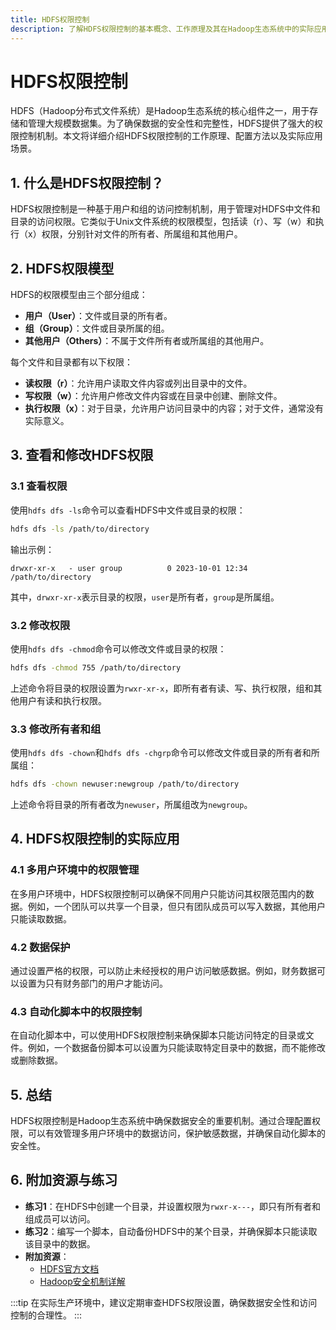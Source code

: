 ```yaml
---
title: HDFS权限控制
description: 了解HDFS权限控制的基本概念、工作原理及其在Hadoop生态系统中的实际应用。
---
```


# HDFS权限控制

HDFS（Hadoop分布式文件系统）是Hadoop生态系统的核心组件之一，用于存储和管理大规模数据集。为了确保数据的安全性和完整性，HDFS提供了强大的权限控制机制。本文将详细介绍HDFS权限控制的工作原理、配置方法以及实际应用场景。

## 1. 什么是HDFS权限控制？

HDFS权限控制是一种基于用户和组的访问控制机制，用于管理对HDFS中文件和目录的访问权限。它类似于Unix文件系统的权限模型，包括读（r）、写（w）和执行（x）权限，分别针对文件的所有者、所属组和其他用户。

## 2. HDFS权限模型

HDFS的权限模型由三个部分组成：

- **用户（User）**：文件或目录的所有者。
- **组（Group）**：文件或目录所属的组。
- **其他用户（Others）**：不属于文件所有者或所属组的其他用户。

每个文件和目录都有以下权限：

- **读权限（r）**：允许用户读取文件内容或列出目录中的文件。
- **写权限（w）**：允许用户修改文件内容或在目录中创建、删除文件。
- **执行权限（x）**：对于目录，允许用户访问目录中的内容；对于文件，通常没有实际意义。

## 3. 查看和修改HDFS权限

### 3.1 查看权限

使用`hdfs dfs -ls`命令可以查看HDFS中文件或目录的权限：

```bash
hdfs dfs -ls /path/to/directory
```

输出示例：

```plaintext
drwxr-xr-x   - user group          0 2023-10-01 12:34 /path/to/directory
```

其中，`drwxr-xr-x`表示目录的权限，`user`是所有者，`group`是所属组。

### 3.2 修改权限

使用`hdfs dfs -chmod`命令可以修改文件或目录的权限：

```bash
hdfs dfs -chmod 755 /path/to/directory
```

上述命令将目录的权限设置为`rwxr-xr-x`，即所有者有读、写、执行权限，组和其他用户有读和执行权限。

### 3.3 修改所有者和组

使用`hdfs dfs -chown`和`hdfs dfs -chgrp`命令可以修改文件或目录的所有者和所属组：

```bash
hdfs dfs -chown newuser:newgroup /path/to/directory
```

上述命令将目录的所有者改为`newuser`，所属组改为`newgroup`。

## 4. HDFS权限控制的实际应用

### 4.1 多用户环境中的权限管理

在多用户环境中，HDFS权限控制可以确保不同用户只能访问其权限范围内的数据。例如，一个团队可以共享一个目录，但只有团队成员可以写入数据，其他用户只能读取数据。

### 4.2 数据保护

通过设置严格的权限，可以防止未经授权的用户访问敏感数据。例如，财务数据可以设置为只有财务部门的用户才能访问。

### 4.3 自动化脚本中的权限控制

在自动化脚本中，可以使用HDFS权限控制来确保脚本只能访问特定的目录或文件。例如，一个数据备份脚本可以设置为只能读取特定目录中的数据，而不能修改或删除数据。

## 5. 总结

HDFS权限控制是Hadoop生态系统中确保数据安全的重要机制。通过合理配置权限，可以有效管理多用户环境中的数据访问，保护敏感数据，并确保自动化脚本的安全性。

## 6. 附加资源与练习

- **练习1**：在HDFS中创建一个目录，并设置权限为`rwxr-x---`，即只有所有者和组成员可以访问。
- **练习2**：编写一个脚本，自动备份HDFS中的某个目录，并确保脚本只能读取该目录中的数据。
- **附加资源**：
  - [HDFS官方文档](https://hadoop.apache.org/docs/stable/hadoop-project-dist/hadoop-hdfs/HdfsPermissionsGuide.html)
  - [Hadoop安全机制详解](https://hadoop.apache.org/docs/stable/hadoop-project-dist/hadoop-common/SecureMode.html)

:::tip
在实际生产环境中，建议定期审查HDFS权限设置，确保数据安全性和访问控制的合理性。
:::